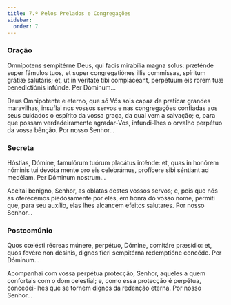 ```yaml
---
title: 7.ª Pelos Prelados e Congregações
sidebar:
  order: 7
---
```


### Oração

<div class="side-by-side not-content">

Omnípotens sempitérne Deus, qui facis mirabília magna solus: præténde super fámulos tuos, et super congregatiónes illis commíssas, spíritum grátiæ salutáris; et, ut in veritáte tibi compláceant, perpétuum eis rorem tuæ benedictiónis infúnde. Per Dóminum...

Deus Omnipotente e eterno, que só Vós sois capaz de praticar grandes maravilhas, insuflai nos vossos servos e nas congregações confiadas aos seus cuidados o espírito da vossa graça, da qual vem a salvação; e, para que possam verdadeiramente agradar-Vos, infundi-lhes o orvalho perpétuo da vossa bênção. Por nosso Senhor...

</div>

### Secreta

<div class="side-by-side not-content">

Hóstias, Dómine, famulórum tuórum placátus inténde: et, quas in honórem nóminis tui devóta mente pro eis celebrámus, profícere sibi séntiant ad medélam. Per Dóminum nostrum...

Aceitai benigno, Senhor, as oblatas destes vossos servos; e, pois que nós as oferecemos piedosamente por eles, em honra do vosso nome, permiti que, para seu auxílio, elas lhes alcancem efeitos salutares. Por nosso Senhor...

</div>

### Postcomúnio

<div class="side-by-side not-content">

Quos cœlésti récreas múnere, perpétuo, Dómine, comitáre præsídio: et, quos fovére non désinis, dignos fíeri sempitérna redemptióne concéde. Per Dóminum...

Acompanhai com vossa perpétua protecção, Senhor, aqueles a quem confortais com o dom celestial; e, como essa protecção é perpétua, concedei-lhes que se tornem dignos da redenção eterna. Por nosso Senhor...

</div>
